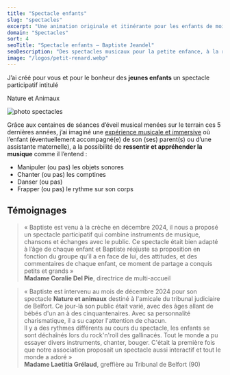 ```yaml
---
title: "Spectacle enfants"
slug: "spectacles"
excerpt: "Une animation originale et itinérante pour les enfants de moins de 6 ans."
domain: "Spectacles"
sort: 4
seoTitle: "Spectacle enfants — Baptiste Jeandel"
seoDescription: "Des spectacles musicaux pour la petite enfance, à la rencontre des sons du monde et de l’imaginaire."
image: "/logos/petit-renard.webp"
---
```

J’ai créé pour vous et pour le bonheur des **jeunes enfants** un spectacle participatif intitulé  
<div className="text-center text-4xl md:text-6xl font-bold my-6 hand">
  Nature et Animaux
</div>

![photo spectacles](/images/spectacles/spectcle-nature-et-animaux.webp)

Grâce aux centaines de séances d’éveil musical menées sur le terrain ces 5 dernières années, j’ai imaginé une <u>expérience musicale et immersive</u> où l’enfant (éventuellement accompagné(e) de son (ses) parent(s) ou d’une assistante maternelle), a la possibilité de **ressentir et appréhender la musique** comme il l’entend : 

- Manipuler (ou pas) les objets sonores
- Chanter (ou pas) les comptines
- Danser (ou pas)
- Frapper (ou pas) le rythme sur son corps


## Témoignages

> « Baptiste est venu à la crèche en décembre 2024, il nous a proposé un spectacle participatif qui combine instruments de musique, chansons et échanges avec le public. Ce spectacle était bien adapté à l’âge de chaque enfant et Baptiste réajuste sa proposition en fonction du groupe qu’il a en face de lui, des attitudes, et des commentaires de chaque enfant, ce moment de partage a conquis petits et grands »  
> **Madame Coralie Del Pie**, directrice de multi-accueil

> « Baptiste est intervenu au mois de décembre 2024 pour son spectacle **Nature et animaux** destiné à l'amicale du tribunal judiciaire de Belfort. Ce jour-là son public était varié, avec des âges allant de bébés d'un an à des cinquantenaires. Avec sa personnalité charismatique, il a su capter l'attention de chacun.  
Il y a des rythmes différents au cours du spectacle, les enfants se sont déchaînés lors du rock'n'roll des gallinacés. Tout le monde a pu essayer divers instruments, chanter, bouger. C'était la première fois que notre association proposait un spectacle aussi interactif et tout le monde a adoré »  
> **Madame Laetitia Grélaud**, greffière au Tribunal de Belfort (90)



